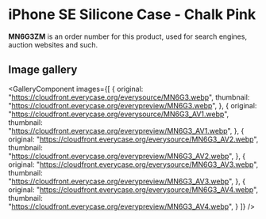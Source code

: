 
# iPhone SE Silicone Case - Chalk Pink

<Callout type='info' emoji='👉🏻'>**MN6G3ZM** is an order number for this product, used for search engines, auction websites and such.</Callout>

## Image gallery

<GalleryComponent
    images={[
      {
        original: "https://cloudfront.everycase.org/everysource/MN6G3.webp",
        thumbnail: "https://cloudfront.everycase.org/everypreview/MN6G3.webp",
      },
      {
        original: "https://cloudfront.everycase.org/everysource/MN6G3_AV1.webp",
        thumbnail: "https://cloudfront.everycase.org/everypreview/MN6G3_AV1.webp",
      },
      {
        original: "https://cloudfront.everycase.org/everysource/MN6G3_AV2.webp",
        thumbnail: "https://cloudfront.everycase.org/everypreview/MN6G3_AV2.webp",
      },
      {
        original: "https://cloudfront.everycase.org/everysource/MN6G3_AV3.webp",
        thumbnail: "https://cloudfront.everycase.org/everypreview/MN6G3_AV3.webp",
      },
      {
        original: "https://cloudfront.everycase.org/everysource/MN6G3_AV4.webp",
        thumbnail: "https://cloudfront.everycase.org/everypreview/MN6G3_AV4.webp",
      }
    ]}
  />
